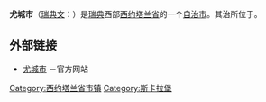 {{Infobox Kommun|
fullname=Hjo kommun|
coatofarms=[[File:Hjo_vapen.svg|100px]]|
county=[[西约塔兰省|西约塔兰省]]|
province=[[西约特兰|西约特兰]]|
capital={{link-en|尤城|Hjo}}|
map=[[File:Hjo_Municipality_in_Västra_Götaland_County.png|200px]]|
arearank=第172名|
area=587.40|
arealand=298.40|
populationrank=第235名|
population=8,853|
densityrank=第136名|
populationdensity=29.7|
website=http://www.hjo.se/|
footnotes=面积与人口统计数据来自[[瑞典统计局|瑞典统计局]]，截至2006年12月31日}}

'''尤城市'''（[[瑞典文|瑞典文]]：{{lang|sv|''Hjo kommun''}}）是[[瑞典|瑞典]]西部[[西约塔兰省|西约塔兰省]]的一个[[瑞典自治市|自治市]]。其治所位于{{link-en|尤城|Hjo}}。

== 外部链接 ==
* [http://www.hjo.se 尤城市] {{Wayback|url=http://www.hjo.se/ |date=20090228062654 }}－官方网站

{{Västra Götaland County}}
{{Localities in Hjo Municipality}}

{{coord|58|05|N|13|02|E|source:enwiki-plaintext-parser|display=title}}

[[Category:西约塔兰省市镇|Category:西约塔兰省市镇]]
[[Category:斯卡拉堡|Category:斯卡拉堡]]